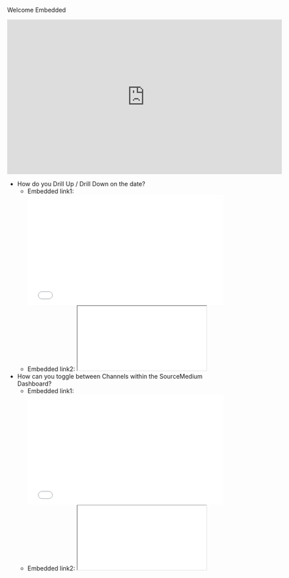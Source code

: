 Welcome Embedded
<iframe width="640" height="360" src="https://www.loom.com/embed/eded8710b14f44db964a21db2f71a5d9?sid=8dbd770b-6dba-4db8-8fab-99f6e1999f93" frameborder="0" webkitallowfullscreen mozallowfullscreen allowfullscreen></iframe>




- How do you Drill Up / Drill Down on the date?
    - Embedded link1: <div style="position: relative; padding-bottom: 56.25%; height: 0;"><iframe src="[https://www.loom.com/embed/26c4960e7fb24eac94b156d8ce435f17?sid=817bd1b6-5474-4996-9c3b-0d0c9790827d](https://www.loom.com/embed/26c4960e7fb24eac94b156d8ce435f17?sid=817bd1b6-5474-4996-9c3b-0d0c9790827d)" frameborder="0" webkitallowfullscreen mozallowfullscreen allowfullscreen style="position: absolute; top: 0; left: 0; width: 100%; height: 100%;"></iframe></div>
    - Embedded link2: <iframe src="[https://www.loom.com/embed/26c4960e7fb24eac94b156d8ce435f17?sid=817bd1b6-5474-4996-9c3b-0d0c9790827d](https://www.loom.com/embed/26c4960e7fb24eac94b156d8ce435f17?sid=817bd1b6-5474-4996-9c3b-0d0c9790827d)"></iframe>
- How can you toggle between Channels within the SourceMedium Dashboard?
    - Embedded link1: <div style="position: relative; padding-bottom: 56.25%; height: 0;"><iframe src="[https://www.loom.com/embed/067cf3717f9248c498661f69eebe2582?sid=971c813a-a5a8-4ad0-a15c-ac6530d256f6](https://www.loom.com/embed/067cf3717f9248c498661f69eebe2582?sid=971c813a-a5a8-4ad0-a15c-ac6530d256f6)" frameborder="0" webkitallowfullscreen mozallowfullscreen allowfullscreen style="position: absolute; top: 0; left: 0; width: 100%; height: 100%;"></iframe></div>
    - Embedded link2: <iframe src="[https://www.loom.com/embed/067cf3717f9248c498661f69eebe2582?sid=971c813a-a5a8-4ad0-a15c-ac6530d256f6](https://www.loom.com/embed/067cf3717f9248c498661f69eebe2582?sid=971c813a-a5a8-4ad0-a15c-ac6530d256f6)"></iframe>
